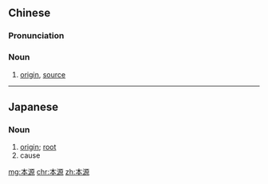==Chinese==
{{zh-forms}}

===Pronunciation===
{{zh-pron
|m=běnyuán
|h=pfs=pún-ngièn
|mn=pún-goân
|cat=n
}}

===Noun===
{{zh-noun}}

# [[origin]], [[source]]

----

==Japanese==
{{ja-kanjitab|ほん|げん|yomi=on}}

===Noun===
{{ja-noun|ほんげん}}

# [[origin]]; [[root]]
# cause

[[mg:本源]]
[[chr:本源]]
[[zh:本源]]